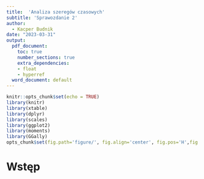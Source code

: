 ```yaml
---
title:  'Analiza szeregów czasowych'
subtitle: 'Sprawozdanie 2'
author:
  - Kacper Budnik
date: "2023-03-31"
output:
  pdf_document:
    toc: true
    number_sections: true
    extra_dependencies:
    - float
    - hyperref
  word_document: default
---
```


```r
knitr::opts_chunk$set(echo = TRUE)
library(knitr)
library(xtable)
library(dplyr)
library(scales)
library(ggplot2)
library(moments)
library(GGally)
opts_chunk$set(fig.path='figure/', fig.align='center', fig.pos='H',fig.width=6, fig.height=4)

```


# Wstęp



































